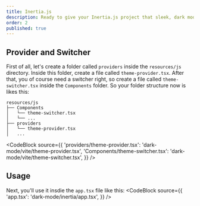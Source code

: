 ```yaml
---
title: Inertia.js
description: Ready to give your Inertia.js project that sleek, dark mode look? Check out this guide and get your app looking smooth and stylish in the dark.
order: 2
published: true
---
```


## Provider and Switcher
First of all, let's create a folder called `providers` inside the `resources/js` directory. Inside this folder, create a file called `theme-provider.tsx`. After that, you of course need a switcher right, so create a file called `theme-switcher.tsx` inside the `Components` folder. So your folder structure now is likes this:
```
resources/js
├── Components
│   └── theme-switcher.tsx
│   └── ...
├── providers
│   └── theme-provider.tsx
│   ...
```
<CodeBlock
    source={{
        'providers/theme-provider.tsx': 'dark-mode/vite/theme-provider.tsx',
        'Components/theme-switcher.tsx': 'dark-mode/vite/theme-switcher.tsx',
    }} />

## Usage
Next, you'll use it insdie the `app.tsx` file like this:
<CodeBlock
    source={{
        'app.tsx': 'dark-mode/inertia/app.tsx',
    }} />
